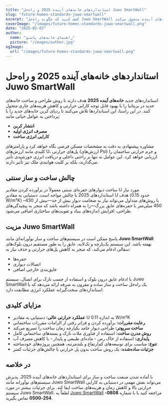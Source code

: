 ```yaml
---
title: "استانداردهای خانه‌های آینده 2025 و راه‌حل Juwo SmartWall"
slug: "future-homes-standards-juwo-smartwall"
excerpt: "کشف کنید که چگونه راه‌حل Juwo SmartWall کارایی حرارتی و استانداردهای ساخت و ساز را برای خانه‌های آینده متحول می‌کند."
coverImage: "/images/future-homes-standards-juwo-smartwall.png"
date: "2025-02-03"
author:
  name: "راهنمای خانه‌های پاسیو"
  picture: "/images/author.jpg"
ogImage:
  url: "/images/future-homes-standards-juwo-smartwall.png"
---
```


# استانداردهای خانه‌های آینده 2025 و راه‌حل Juwo SmartWall

استانداردهای جدید **خانه‌های آینده 2025** هدف دارند تا روش طراحی و ساخت خانه‌های جدید در بریتانیا را با بهبود قابل توجه کارایی حرارتی و کاهش هزینه‌های جاری متحول کنند. در این راستا، این استانداردها تلاش می‌کنند تا ردپای کربن خانه‌های جدید را با پرداختن به عوامل حیاتی مانند:

- **انتشار کربن**
- **مصرف انرژی اولیه**
- **کارایی انرژی ساخت**

مشاوره پیشنهادی به دقت به مشخصات مسکن فرضی نگاه خواهد کرد و پارامترهای کلیدی مانند ارزش‌های U، پل‌های حرارتی (ارزش‌های Psi) و جرم حرارتی ساختمان را ارزیابی خواهد کرد. این عوامل نه تنها بر راحتی داخلی و دریافت انرژی خورشیدی تأثیر می‌گذارند، بلکه بر کلیت هوابندی ملک نیز تأثیر دارند.

## چالش ساخت و ساز سنتی

ساخت دیوارهای حفره‌ای سنتی معمولاً در برآورده کردن مقادیر U مورد نیاز استانداردهای 2025 با چالش مواجه است. دستیابی به مقادیر U هدف (حدود 0.15 W/m²K) با روش‌های متداول می‌تواند نیاز به ضخامت دیوار بیش از حد—بیش از 430–450 میلی‌متر با حفره‌های عایق بزرگ—را به همراه داشته باشد که منجر به پیچیدگی‌های طراحی، افزایش اندازه‌های بنیاد و تقویت‌های ساختاری اضافی می‌شود.

## مزیت Juwo SmartWall

پاسخ ممکن است در سیستم‌های ساخت و ساز نوآورانه‌ای مانند **Juwo SmartWall** نهفته باشد. این سیستم یک‌پارچه و تک‌لایه، عایق را به طور مستقیم درون بلوک‌های سفالی ادغام می‌کند، که منجر به کاهش پل‌های حرارتی و حذف نیاز به:

- حفره‌ها
- اتصالات دیواری
- عایق‌بندی خارجی اضافی

با ادغام عایق درون بلوک و استفاده از چسب نازک برای اتصال، سیستم Juwo SmartWall یک راه‌حل ساخت و ساز ساده و مقرون به صرفه ارائه می‌دهد که با استانداردهای سخت‌گیرانه عملکرد انرژی مطابقت دارد.

## مزایای کلیدی

- **عملکرد حرارتی عالی:** دستیابی به مقادیر U به اندازه 0.11 W/m²K
- **رعایت مقررات:** برآورده کردن و فراتر رفتن از الزامات مقررات ساختمانی
- **ساخت سریع‌تر:** طراحی دیوار جامد یکپارچه زمان ساخت را تسریع می‌کند
- **روش مدرن ساخت:** استفاده از فناوری ملات نازک و بسته‌های ساختمانی کامل
- **پایداری:** استفاده از خاک رس - ماده‌ای طبیعی و پایدار - با کاهش مصرف آب
- **تنوع:** مناسب برای توسعه‌های کم‌ارتفاع و بلندمرتبه، همچنین پروژه‌های خودساخته
- **جزئیات ساده‌شده:** یک روش ساخت بدون پل حرارتی با چالش‌های جزئیات کمتر

## در خلاصه

با آماده شدن صنعت ساخت و ساز برای استانداردهای خانه‌های آینده 2025، پذیرش سیستم‌های نوآورانه مانند Juwo SmartWall می‌تواند نقش مهمی در دستیابی به کارایی حرارتی بالا و کاهش زمان و هزینه‌های ساخت ایفا کند. برای جزئیات بیشتر در مورد سیستم Juwo SmartWall، لطفاً به [Juwo SmartWall](http://www.Juwo-SmartWall.co.uk) مراجعه کنید یا با شماره **0808-254-0500** تماس بگیرید.